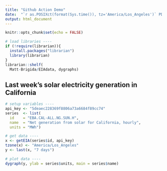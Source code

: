 ```yaml
---
title: "Github Action Demo"
date:  "`r as.POSIXct(format(Sys.time()), tz='America/Los_Angeles')` PDT"
output: html_document
---
```


```r
knitr::opts_chunk$set(echo = FALSE)

# load libraries ----
if (!require(librarian)){
  install.packages("librarian")
  library(librarian)
}
librarian::shelf(
  Matt-Brigida/EIAdata, dygraphs)
```

## Last week's solar electricity generation in California

```r
# setup variables ----
api_key <- "5deaec228369f8806a73a6684f89cc74"
series  <- list(
  id    = "EBA.CAL-ALL.NG.SUN.H",
  name  = "Net generation from solar for California, hourly",
  units = "MWh")

# get data ----
x <- getEIA(series$id, api_key)
tzone(x) <- "America/Los_Angeles"
y <- last(x, "7 days")

# plot data ----
dygraph(y, ylab = series$units, main = series$name)
```

